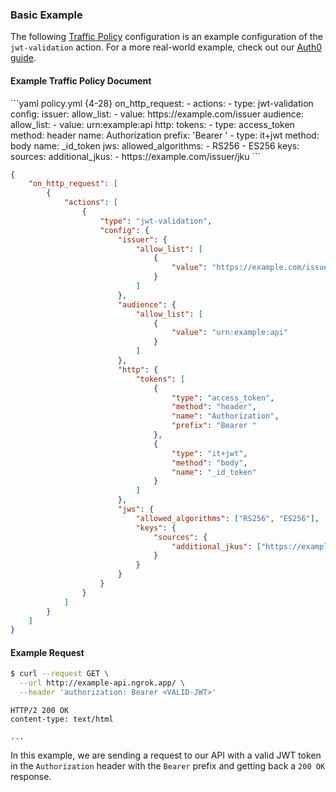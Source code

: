 ### Basic Example

The following [Traffic Policy](/traffic-policy/)
configuration is an example configuration of the `jwt-validation` action. For a
more real-world example, check out our [Auth0 guide](/integrations/jwt-validation/auth0/).

#### Example Traffic Policy Document

<CodeGroup>
```yaml policy.yml {4-28}
on_http_request:
  - actions:
      - type: jwt-validation
        config:
          issuer:
            allow_list:
              - value: https://example.com/issuer
          audience:
            allow_list:
              - value: urn:example:api
          http:
            tokens:
              - type: access_token
                method: header
                name: Authorization
                prefix: 'Bearer '
              - type: it+jwt
                method: body
                name: _id_token
          jws:
            allowed_algorithms:
              - RS256
              - ES256
            keys:
              sources:
                additional_jkus:
                  - https://example.com/issuer/jku
```

```json policy.json {5-51}
{
	"on_http_request": [
		{
			"actions": [
				{
					"type": "jwt-validation",
					"config": {
						"issuer": {
							"allow_list": [
								{
									"value": "https://example.com/issuer"
								}
							]
						},
						"audience": {
							"allow_list": [
								{
									"value": "urn:example:api"
								}
							]
						},
						"http": {
							"tokens": [
								{
									"type": "access_token",
									"method": "header",
									"name": "Authorization",
									"prefix": "Bearer "
								},
								{
									"type": "it+jwt",
									"method": "body",
									"name": "_id_token"
								}
							]
						},
						"jws": {
							"allowed_algorithms": ["RS256", "ES256"],
							"keys": {
								"sources": {
									"additional_jkus": ["https://example.com/issuer/jku"]
								}
							}
						}
					}
				}
			]
		}
	]
}
```

</CodeGroup>

#### Example Request

```bash
$ curl --request GET \
  --url http://example-api.ngrok.app/ \
  --header 'authorization: Bearer <VALID-JWT>'
```

```http
HTTP/2 200 OK
content-type: text/html

...
```

In this example, we are sending a request to our API with a valid JWT token in
the `Authorization` header with the `Bearer` prefix and getting back a `200 OK`
response.
